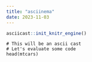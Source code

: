 ```yaml
---
title: "asciinema"
date: 2023-11-03
---
```


```r
asciicast::init_knitr_engine()
```

```asciicast
# This will be an ascii cast
# Let's evaluate some code
head(mtcars)
```